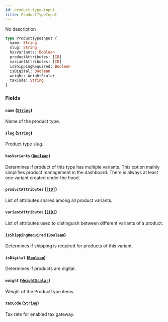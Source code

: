 ```yaml
---
id: product-type-input
title: ProductTypeInput
---
```


No description

```graphql
type ProductTypeInput {
  name: String
  slug: String
  hasVariants: Boolean
  productAttributes: [ID]
  variantAttributes: [ID]
  isShippingRequired: Boolean
  isDigital: Boolean
  weight: WeightScalar
  taxCode: String
}
```

### Fields

#### `name` ([`String`](/api-reference/scalars/string.mdx))

Name of the product type.

#### `slug` ([`String`](/api-reference/scalars/string.mdx))

Product type slug.

#### `hasVariants` ([`Boolean`](/api-reference/scalars/boolean.mdx))

Determines if product of this type has multiple variants. This option mainly simplifies product management in the dashboard. There is always at least one variant created under the hood.

#### `productAttributes` ([`[ID]`](/api-reference/scalars/id.mdx))

List of attributes shared among all product variants.

#### `variantAttributes` ([`[ID]`](/api-reference/scalars/id.mdx))

List of attributes used to distinguish between different variants of a product.

#### `isShippingRequired` ([`Boolean`](/api-reference/scalars/boolean.mdx))

Determines if shipping is required for products of this variant.

#### `isDigital` ([`Boolean`](/api-reference/scalars/boolean.mdx))

Determines if products are digital.

#### `weight` ([`WeightScalar`](/api-reference/scalars/weight-scalar.mdx))

Weight of the ProductType items.

#### `taxCode` ([`String`](/api-reference/scalars/string.mdx))

Tax rate for enabled tax gateway.
